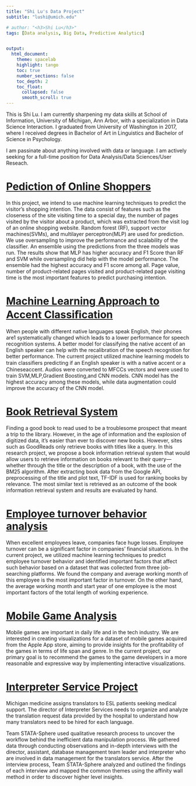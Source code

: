 ```yaml
---
title: "Shi Lu's Data Project"
subtitle: "lushi@umich.edu"

# author: "<h3>Shi Lu</h3>"
tags: [Data analysis, Big Data, Predictive Analytics] 


output:
  html_document:
    theme: spacelab
    highlight: tango
    toc: true
    number_sections: false
    toc_depth: 2
    toc_float:
      collapsed: false
      smooth_scroll: true
---
```

This is Shi Lu.
I am currently sharpening my data skills at School of Information, University of Michigan, Ann Arbor, with a specialization in Data Science Interaction. I graduated from University of Washington in 2017, where I received degrees in Bachelor of Art in Linguistics and Bachelor of Science in Psychology. 

I am passinate about anything involved with data or language.
I am actively seeking for a full-time position for Data Analysis/Data Sciences/User Reseach.


# [Pediction of Online Shoppers](650_HS/650HS.html)
In this project, we intend to use machine learning techniques to predict the visitor’s shopping intention. The data consist of features such as the closeness of the site visiting time to a special day, the number of pages visited by the visitor about a product, which was extracted from the visit log of an online shopping website. Random forest (RF), support vector machines(SVMs), and multilayer perceptron(MLP) are used for prediction. We use oversampling to improve the performance and scalability of the classifier. An ensemble using the predictions from the three models was run. The results show that MLP has higher accuracy and F1 Score than RF and SVM while oversampling did help with the model performance. The ensemble had the highest accuracy and F1 score among all. Page value, number of product-related pages visited and product-related page visiting time is the most important features to predict purchasing intention.

# [Machine Learning Approach to Accent Classiﬁcation](671/671SI.html)
When people with different native languages speak English, their phones are1 systematically changed which leads to a lower performance for speech recognition systems. A better model for classifying the native accent of an English speaker can help with the recalibration of the speech recognition for better performance. The current project utilized machine learning models to train classiﬁers predicting if an English speaker is with a native accent or a Chineseaccent. Audios were converted to MFCCs vectors and were used to train SVM,MLP,Gradient Boosting,and CNN models. CNN model has the highest accuracy among these models, while data augmentation could improve the accuracy of the CNN model.

# [Book Retrieval System](650_SI/650SI.html)
Finding a good book to read used to be a troublesome prospect that meant a trip to the library. However, in the age of information and the explosion of digitized data, it's easier than ever to discover new books. However, sites such as GoodReads only retrieve books with titles like a query. In this research project, we propose a book information retrieval system that would allow users to retrieve information on books relevant to their query—whether through the title or the description of a book, with the use of the BM25 algorithm. After extracting book data from the Google API, preprocessing of the title and plot text, TF-IDF is used for ranking books by relevance. The most similar text is retrieved as an outcome of the book information retrieval system and results are evaluated by hand.

# [Employee turnover behavior analysis](670/670SI.html)
When excellent employees leave, companies face huge losses. Employee turnover can be a significant factor in companies’ financial situations. In the current project, we utilized machine learning techniques to predict employee turnover behavior and identified important factors that affect such behavior based on a dataset that was collected from three job-searching platforms. We found the company and average working month of this employee is the most important factor in turnover. On the other hand, the average working month and start year of one employee is the most important factors of the total length of working experience.

# [Mobile Game Analysis](649/649.html)
Mobile games are important in daily life and in the tech industry. We are interested in creating visualizations for a dataset of mobile games acquired from the Apple App store, aiming to provide insights for the profitability of the games in terms of life span and genre. In the current project, our primary goal is to recommend the games to the game developers in a more reasonable and expressive way by implementing interactive visualizations. 
 
# [Interpreter Service Project](501/501.html)
Michigan medicine assigns translators to ESL patients seeking medical support. The director of Interpreter Services needs to organize and analyze the translation request data provided by the hospital to understand how many translators need to be hired for each language.

Team STATA-Sphere used qualitative research process to uncover the workflow behind the inefficient data manipulation process. We gathered data through conducting observations and in-depth interviews with the director, assistant, database management team leader and interpreter who are involved in data management for the translators service. After the interview process, Team STATA-Sphere analyzed and outlined the findings of each interview and mapped the common themes using the affinity wall method in order to discover higher level insights.



